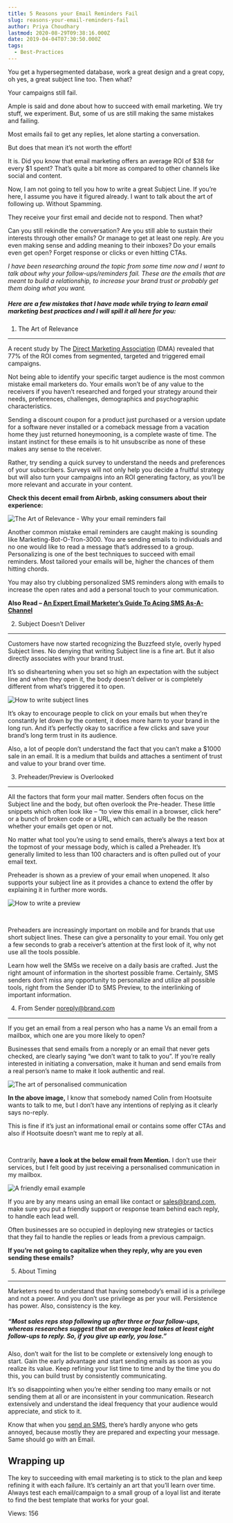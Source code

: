 ```yaml
---
title: 5 Reasons your Email Reminders Fail
slug: reasons-your-email-reminders-fail
author: Priya Choudhary
lastmod: 2020-08-29T09:38:16.000Z
date: 2019-04-04T07:30:50.000Z
tags:
  - Best-Practices
---
```


You get a hypersegmented database, work a great design and a great copy, oh yes, a great subject line too. Then what?


Your campaigns still fail.


Ample is said and done about how to succeed with email marketing. We try stuff, we experiment. But, some of us are still making the same mistakes and failing.


Most emails fail to get any replies, let alone starting a conversation.


But does that mean it’s not worth the effort!


It is. Did you know that email marketing offers an average ROI of $38 for every $1 spent? That’s quite a bit more as compared to other channels like social and content.



Now, I am not going to tell you how to write a great Subject Line. If you’re here, I assume you have it figured already. I want to talk about the art of following up. Without Spamming.


They receive your first email and decide not to respond. Then what? 


Can you still rekindle the conversation? Are you still able to sustain their interests through other emails? Or manage to get at least one reply. Are you even making sense and adding meaning to their inboxes? Do your emails even get open? Forget response or clicks or even hitting CTAs.


*I have been researching around the topic from some time now and I want to talk about why your follow-ups/reminders fail. These are the emails that are meant to build a relationship, to increase your brand trust or probably get them doing what you want.*


##### Here are a few mistakes that I have made while trying to learn email marketing best practices and I will spill it all here for you:


1. The Art of Relevance
-----------------------


A recent study by The [Direct Marketing Association](https://www.emailmonday.com/dma-national-client-email-report-2015/) (DMA) revealed that 77% of the ROI comes from segmented, targeted and triggered email campaigns.


Not being able to identify your specific target audience is the most common mistake email marketers do. Your emails won’t be of any value to the receivers if you haven’t researched and forged your strategy around their needs, preferences, challenges, demographics and psychographic characteristics.


Sending a discount coupon for a product just purchased or a version update for a software never installed or a comeback message from a vacation home they just returned honeymooning, is a complete waste of time. The instant instinct for these emails is to hit unsubscribe as none of these makes any sense to the receiver.


Rather, try sending a quick survey to understand the needs and preferences of your subscribers. Surveys will not only help you decide a fruitful strategy but will also turn your campaigns into an ROI generating factory, as you’ll be more relevant and accurate in your content.


**Check this decent email from Airbnb, asking consumers about their experience:**


![The Art of Relevance - Why your email reminders fail](https://images-msg91.s3.ap-south-1.amazonaws.com/content/images/wordpress/2019/04/The-Art-of-Relevance-Why-your-email-reminders-fail.png)


Another common mistake email reminders are caught making is sounding like Marketing-Bot-O-Tron-3000. You are sending emails to individuals and no one would like to read a message that’s addressed to a group. Personalizing is one of the best techniques to succeed with email reminders. Most tailored your emails will be, higher the chances of them hitting chords.


You may also try clubbing personalized SMS reminders along with emails to increase the open rates and add a personal touch to your communication.


**Also Read – [An Expert Email Marketer’s Guide To Acing SMS As-A-Channel](https://msg91.com/blog/an-email-marketers-guide-to-sms-marketing/?utm_source=Blog&utm_medium=Why%20Email%20Reminders%20Fail)**


2. Subject Doesn’t Deliver
--------------------------


Customers have now started recognizing the Buzzfeed style, overly hyped Subject lines. No denying that writing Subject line is a fine art. But it also directly associates with your brand trust.


It’s so disheartening when you set so high an expectation with the subject line and when they open it, the body doesn’t deliver or is completely different from what’s triggered it to open.


![How to write subject lines](https://images-msg91.s3.ap-south-1.amazonaws.com/content/images/wordpress/2019/04/Screenshot-2019-03-19-at-2.54.03-PM.png)


It’s okay to encourage people to click on your emails but when they’re constantly let down by the content, it does more harm to your brand in the long run. And it’s perfectly okay to sacrifice a few clicks and save your brand’s long term trust in its audience.


Also, a lot of people don’t understand the fact that you can’t make a $1000 sale in an email. It is a medium that builds and attaches a sentiment of trust and value to your brand over time.


3. Preheader/Preview is Overlooked
----------------------------------


All the factors that form your mail matter. Senders often focus on the Subject line and the body, but often overlook the Pre-header. These little snippets which often look like – “to view this email in a browser, click here” or a bunch of broken code or a URL, which can actually be the reason whether your emails get open or not.


No matter what tool you’re using to send emails, there’s always a text box at the topmost of your message body, which is called a Preheader. It’s generally limited to less than 100 characters and is often pulled out of your email text.


 Preheader is shown as a preview of your email when unopened. It also supports your subject line as it provides a chance to extend the offer by explaining it in further more words.


![How to write a preview](https://images-msg91.s3.ap-south-1.amazonaws.com/content/images/wordpress/2019/04/Screenshot-2019-03-19-at-3.23.01-PM-1024x320.png)


 


Preheaders are increasingly important on mobile and for brands that use short subject lines. These can give a personality to your email. You only get a few seconds to grab a receiver’s attention at the first look of it, why not use all the tools possible.


Learn how well the SMSs we receive on a daily basis are crafted. Just the right amount of information in the shortest possible frame. Certainly, SMS senders don’t miss any opportunity to personalize and utilize all possible tools, right from the Sender ID to SMS Preview, to the interlinking of important information.


4. From Sender noreply@brand.com
--------------------------------


If you get an email from a real person who has a name Vs an email from a mailbox, which one are you more likely to open?


Businesses that send emails from a noreply or an email that never gets checked, are clearly saying “we don’t want to talk to you”. If you’re really interested in initiating a conversation, make it human and send emails from a real person’s name to make it look authentic and real.


![The art of personalised communication](https://images-msg91.s3.ap-south-1.amazonaws.com/content/images/wordpress/2019/04/Screenshot-2019-03-19-at-3.35.23-PM-1.png)


**In the above image,** I know that somebody named Colin from Hootsuite wants to talk to me, but I don’t have any intentions of replying as it clearly says no-reply.


This is fine if it’s just an informational email or contains some offer CTAs and also if Hootsuite doesn’t want me to reply at all.


 


Contrarily, **have a look at the below email from Mention.** I don’t use their services, but I felt good by just receiving a personalised communication in my mailbox.


![A friendly email example](https://images-msg91.s3.ap-south-1.amazonaws.com/content/images/wordpress/2019/04/Screenshot-2019-03-19-at-3.32.58-PM-1024x476.png)


If you are by any means using an email like contact or sales@brand.com, make sure you put a friendly support or response team behind each reply, to handle each lead well.


Often businesses are so occupied in deploying new strategies or tactics that they fail to handle the replies or leads from a previous campaign. 


**If you’re not going to capitalize when they reply, why are you even sending these emails?**


5. About Timing
---------------


Marketers need to understand that having somebody’s email id is a privilege and not a power. And you don’t use privilege as per your will. Persistence has power. Also, consistency is the key.


##### “Most sales reps stop following up after three or four follow-ups, whereas researches suggest that an average lead takes at least eight follow-ups to reply. So, if you give up early, you lose.”


Also, don’t wait for the list to be complete or extensively long enough to start. Gain the early advantage and start sending emails as soon as you realize its value. Keep refining your list time to time and by the time you do this, you can build trust by consistently communicating. 


It’s so disappointing when you’re either sending too many emails or not sending them at all or are inconsistent in your communication. Research extensively and understand the ideal frequency that your audience would appreciate, and stick to it.


Know that when you [send an SMS](https://msg91.com/sms-campaign/), there’s hardly anyone who gets annoyed, because mostly they are prepared and expecting your message. Same should go with an Email.


Wrapping up
-----------


The key to succeeding with email marketing is to stick to the plan and keep refining it with each failure. It’s certainly an art that you’ll learn over time. Always test each email/campaign to a small group of a loyal list and iterate to find the best template that works for your goal.


 Views: 156


